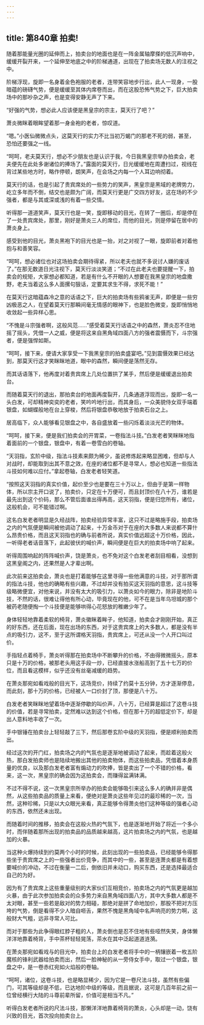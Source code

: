```yaml
---
---
---
```

title: 第840章 拍卖!
---



随着那能量光圈的延伸而上，拍卖台的地面也是在一阵金属轴摩搽的低沉声响中，缓缓开裂开来，一个延伸至地底之中的阶梯通道，出现在了拍卖场无数人的注视之中。

阶梯浮现，旋即一名身着金色袍服的老者，连带笑容地步行出，此人一现身，一股暗蕴的磅礴气势，便是缓缓至其体内席卷而出，而在这股恐怖气势之下，巨大拍卖场中的那吵杂之声，也是变得安静无声了下来。

“好强的气势，想必此人应该便是黑皇宗的宗主，莫天行了吧？”

萧炎微眯着眼眸望着那一身金袍的老者，惊叹道。

“嗯。”小医仙微微点头，这莫天行的实力不比当初万蝎门的那老不死的弱，甚至，恐怕还要强之一线。

“呵呵，老夫莫天行，想必不少朋友也是认识于我，今日我黑皇宗举办拍卖会，老夫便先在此处多谢诸位的捧场了。”露面的莫天行，日光缓缓地在周遭扫过，视线在背过某些地方时，略作停顿，朗笑声，在会场之内每一个人耳边响彻着。

莫天行的话，也是引起了贵宾席处的一些势力的笑声，黑皇宗是黑域的老牌势力，屹立多年而不倒，结交也是颇为广阔，而莫天行更是广交四方好友，这在场的不少强者，都是与其或深或浅的有着一些交情。

听得那一道道笑声，莫天行也是一笑，旋即移动的目光，在转了一圈后，却是停在了一处贵宾席处，那里，刚好是萧炎三人的席位，而他的目光，则是停留在居中的萧炎身上。

感受到他的目光，萧炎黑袍下的目光也是一抬，对之对视了一眼，旋即前者对着他抱与和善笑容。

“呵呵，想必诸位也对这场拍卖会期待得紧，所以老夫也就不多说讨人嫌的废话了。”在那无数道日光注视下，莫天行淡淡笑道；“不过在此老夫也要提醒一下，拍卖会的规矩，大家想必都知道，若是有什么不开眼的人想要在我黑皇宗的地盘撒野，老夫当着这么多人面摞句狠话，定要其求生不得，求死不能！”

在莫天行这暗蕴森冷之意的话语之下，巨大的拍卖场有些鸦雀无声，即便是一些穷凶极恶之人，在望着莫天行那瞬间毫无情感的眼神下，也是脸色微变，旋即悄悄地收敛起一些异样心思。

“不愧是斗宗强者啊，这般风范……”感受着莫天行话语之中的森然，萧炎忍不住地摇了摇头，凭借一人之威，便是将这来自黑角域四面八方的强者震慑而下，斗宗强者，便是强悍如斯。

“呵呵，接下来，便请大家享受一下我黑皇宗的拍卖盛宴吧。”见到震慑效果已经达到，那莫天行这才笑眯眯地道，眼中的森然，瞬间便是荡然无存。

而其话语落下，他再度对着贵宾席上几处位置拱了某手，然后便是缓缓退出拍卖台。

而随着莫天行的退出，那拍卖台的地面再度裂开，几条通道浮现而出，旋即一名一头白发，可却精神奕奕的老者，笑吟吟地行出，而其身后，一众美貌侍女双手端着银盘，如蝴蝶般地在台上穿梭，然后将银盘恭敬地放于拍卖石台之上。

居高临下，众人能够看见银盘之中，各自盛放着一些闪烁着淡淡光芒的物体。

“呵呵，接下来，便是我们拍卖会的开胃菜，一卷指法斗技。”白发老者笑眯眯地指着面前的一个银盘，银盘中，有着一卷雪白的卷轴。

“天羽指，玄阶中级，指法斗技素来颇为稀少，虽说修炼起来略显困难，但却与人对战时，却能取到出其不意之效，在座的诸位都不是寻常人，想必也知道一些指法斗技如何难以应付。”拿起卷轴，白发老者轻笑道。

“按照这天羽指的真实价值，起价至少也是要在三十万以上，但由于是第一样物体，所以宗主开口说了，拍卖价，只定在十万便可，而且封顶价在八十万，谁若是最先出到这个价码，那么不管后面谁出得再高，这天羽指，便是归您所有，诸位，这般机会，可不能错过啊。

这名白发老者明显是久经战阵，拍卖经验异常丰富，这只不过是略施手段，拍卖场之内的气氛便是瞬间被他调动了起来，十万金币对于在座的大多数人来说都不算什么昂贵价格，而且这天羽指也的确与前者所说，真实价值远超这十万价格，因此，一听得老者话音落下，此起彼伏的喊价声，瞬间便是在巨大的拍卖场中响了起来。

听得周围响起的阵阵喊价声，饶是萧炎，也不免对这个白发老者刮目相看，没想到这黑皇阁之内，还果然是人才辈出啊。

此次前来这拍卖会，萧炎也是打着能够在这里寻得一些他满意的斗技，对于那所谓的指法斗技，他也的确略有些兴趣，不过却并没有拍买这天羽指的意思，这斗技等级略微便宜，对他来说，并没有太大的吸引力，以萧炎如今的眼力，除非是地阶斗技，不然的话，很难让得他有所心动，毕竟现在的他，可不在是当年乌坦城的那个被药老随便掏一个斗技便是能够哄得心花怒放的稚嫩少年了。

身体轻轻地靠着柔软的椅背，萧炎徽眯着眸子，他知道，拍卖会才刚刚开始，真正的好东西，还在后面，现在出场的东西，对于这贵宾席上的大多数人，都是没有半点的吸引力，这不，至于这所谓格天羽指，贵宾席上，可还从没一个人开口叫过价。

手指轻点着椅手，萧炎听得那在拍卖场中不断攀升的价格，不由得微微摇头，原本只是十万的价格，被那老头用这手段一炒，已经直接水涨船高到了五十七万的价位，而且看这模样，似乎还没有丝毫减缓的趋势。

在萧炎那宛如看戏般的目光下，这场竞价，持续了约莫十五分钟，方才逐渐停息，而此刻，那十万的价格，已经被人一口价封了顶，那便是八十万。

白发老者笑眯眯地望着场中逐渐停歇的叫价声，八十万，已经算是超过了这卷斗技的价值，若是寻常拍卖，定然难以达到这个价格，但在那十万的超低定价下，却是出人意料地丰收了一次。

手中银锤在拍卖台上轻轻敲了三下，然后那卷玄阶中级的天羽指，便是顺利拍卖而出。

经过这次的开门红，拍卖场之内的气氛也是逐渐地被调动了起来，而趁着这般火热，那白发拍卖师也是陆续地搬出其他的拍卖物体，而这些拍卖品，凭借着本身质量的优良，以及那白发老者富有煽动力的吹捧，皆是卖出了一个不错的价格，看来，这一次，黑皇宗的确会因为这拍卖会，而赚得盆满钵满。

不过不得不说，这一次黑皇宗所举办的拍卖会能够吸引来这么多人的确并非是偶然，从这些拍卖品的质量上来看，便绝对是萧炎这些年见过的最珍稀的一次，当然，这种珍稀，只是以大众眼光来看，真正能够令得萧炎他们这种等级的强者心动的东西，依然还未出现。

而随着时间的推移，拍卖会在这般火热的气氛下，也是逐渐地开始了将近一个多小时，而伴随着那所出现的拍卖品的品质越来越高，这片拍卖场之内的气氛，也是越加的火暴。

当这种火爆持续到约莫两个小时的时候，此刻出现的一些拍卖品，已经能够令得那些坐于贵宾席之上的一些强者出价竞争，而其中的一些，甚至是连萧炎都是有着想要喊价的冲动，不过在衡量一二后，倒依旧并未动口，购买东西，还是选择最适合自己的为好。

因为有了贵宾席上这些重量级别的大家伙们互相竞价，拍卖场之内的气氛更是越加火暴，由于此次参加拍卖会的众多势力来自黑角域四面八方，其中大多数人都是不太对眼，甚至一些若是敌对的势力相碰，那绝对是拼了命地加价，那股不把对方压垮的气势，倒是看得不少人暗自咂舌，果然不愧是黑角域中名声响亮的势力啊，这般财大气粗，远非寻常人可比。

而对于那些为此争得眼红脖子粗的人，萧炎倒也是忍不住地有些哑然失笑，身体懒洋洋地靠着椅背，手中茶杯轻轻晃荡，茶水在其中泛起道道涟漪。

在萧炎那宛如看戏与的目光中，拍卖台上的白发老者将手中的一柄镶嵌着一枚五阶魔核的锋利武器给拍卖而出，然后一脸神秘的从一旁侍女手中，取过一个银盘，银盘之中，是一卷赤红宛如火焰般的卷轴。

“呵呵，诸位，这卷斗技，也是略显稀少，因为它是一卷尺法斗技，虽然有些偏门，可其等级却是不低，已达地阶中级的等级，而且据说，这可是几百年前之前一位曾经横行大陆的斗尊前辈所留，价值可是相当不凡。”

听得白发老者所说的尺法斗技，那懒洋洋地靠着椅背的萧炎，心头却是一动，饶有兴致的目光，首次投向拍卖台上。